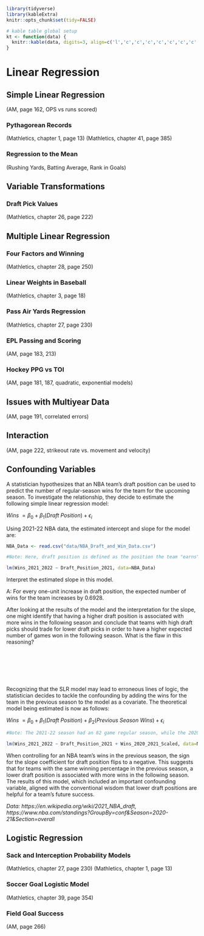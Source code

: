 ```r
library(tidyverse)
library(kableExtra)
knitr::opts_chunk$set(tidy=FALSE)

# kable table global setup
kt <- function(data) {
  knitr::kable(data, digits=3, align=c('l','c','c','c','c','c','c','c','c')) %>% kable_styling(bootstrap_options='striped', latex_options='HOLD_position', full_width = F, position = "center")
}
```

# Linear Regression  

## Simple Linear Regression

(AM, page 162, OPS vs runs scored)

### Pythagorean Records

(Mathletics, chapter 1, page 13)
(Mathletics, chapter 41, page 385)

### Regression to the Mean

(Rushing Yards, Batting Average, Rank in Goals)

## Variable Transformations

### Draft Pick Values

(Mathletics, chapter 26, page 222)

## Multiple Linear Regression

### Four Factors and Winning

(Mathletics, chapter 28, page 250)

### Linear Weights in Baseball

(Mathletics, chapter 3, page 18)

### Pass Air Yards Regression

(Mathletics, chapter 27, page 230)

### EPL Passing and Scoring

(AM, page 183, 213)

### Hockey PPG vs TOI

(AM, page 181, 187, quadratic, exponential models)

## Issues with Multiyear Data

(AM, page 191, correlated errors)

## Interaction

(AM, page 222, strikeout rate vs. movement and velocity)

## Confounding Variables

:::{.example}

A statistician hypothesizes that an NBA team's draft position can be used to predict the number of regular-season wins for the team for the upcoming season. To investigate the relationship, they decide to estimate the following simple linear regression model:

$Wins\ = \beta_0 + \beta_1(Draft\ Position) + \epsilon_i$

Using 2021-22 NBA data, the estimated intercept and slope for the model are:

```r
NBA_Data <- read.csv("data/NBA_Draft_and_Win_Data.csv")

#Note: Here, draft position is defined as the position the team "earns" in the drafting order based on their previous season performance, lottery draw, etc. This is not the same as draft pick number(s), as those are affected by trades and other factors.

lm(Wins_2021_2022 ~ Draft_Position_2021, data=NBA_Data)
```

Interpret the estimated slope in this model.
:::

A: For every one-unit increase in draft position, the expected number of wins for the team increases by 0.6928.

After looking at the results of the model and the interpretation for the slope, one might identify that having a higher draft position is associated with more wins in the following season and conclude that teams with high draft picks should trade for lower draft picks in order to have a higher expected number of games won in the following season. What is the flaw in this reasoning?

<!-- possible answer: Teams receive higher draft positions when they are performing  worse in the previous season. Thus, it is expected that high draft picks will go to worse teams, and one high draft pick usually doesn't completely turn a team around in one season. From a statistical perspective, this SLR model does not take into account any confounding variables. -->

$~$ <!-- for whitespace -->

$~$

$~$

Recognizing that the SLR model may lead to erroneous lines of logic, the statistician decides to tackle the confounding by adding the wins for the team in the previous season to the model as a covariate. The theoretical model being estimated is now as follows:

$Wins\ = \beta_0 + \beta_1(Draft\ Position) + \beta_2(Previous\ Season\ Wins) + \epsilon_i$

```r
#Note: The 2021-22 season had an 82 game regular season, while the 2020-21 season had 72. (There hasn't been two consecutive seasons with equal numbers of GP since 2017-18, 2018-19). I considered having win percentage as the response variable, but ultimately decided to scale 2020-21 wins to an 82-game season and go from there.

lm(Wins_2021_2022 ~ Draft_Position_2021 + Wins_2020_2021_Scaled, data=NBA_Data)
```

When controlling for an NBA team's wins in the previous season, the sign for the slope coefficient for draft position flips to a negative. This suggests that for teams with the same winning percentage in the previous season, a lower draft position is associated with more wins in the following season. The results of this model, which included an important confounding variable, aligned with the conventional wisdom that lower draft positions are helpful for a team's future success. 

<!-- Note: I don't want to interpret the coefficients too in-depth in this second model since the two predictors are strongly correlated (high multicollinearity). The important concept here is the sign change of the draft position variable slope. -->

<!-- Homework problem idea: Use these models and the predict() function in R to simulate win totals for an NBA season. Include random noise in the model by picking a residual variance sigms and adding rnorm(0, sigma) to each observation. Then check to see if the totsl number of wins is close to (82/2)*30 = 1230 and see how the variance and histogram of the simulated win totals compare to actual NBA season results. Can also test the sensitivity of the simulation to different values of residual variance. -->

*Data: https://en.wikipedia.org/wiki/2021_NBA_draft, https://www.nba.com/standings?GroupBy=conf&Season=2020-21&Section=overall*

## Logistic Regression

### Sack and Interception Probability Models

(Mathletics, chapter 27, page 230)
(Mathletics, chapter 1, page 13)

### Soccer Goal Logistic Model

(Mathletics, chapter 39, page 354)

### Field Goal Success

(AM, page 266)